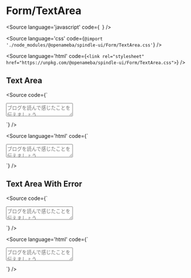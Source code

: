 
<Meta of={TextAreaStories} />

# Form/TextArea

<Source
  language='javascript'
  code={`
  `}
/>

<Source
  language='css'
  code={`@import './node_modules/@openameba/spindle-ui/Form/TextArea.css'`}
/>

<Source
  language='html'
  code={`<link rel="stylesheet" href="https://unpkg.com/@openameba/spindle-ui/Form/TextArea.css">`}
/>

## Text Area

<Story of={TextAreaStories.TextAreaStory} />

<Source
  code={`
<TextArea placeholder="ブログを読んで感じたことを伝えましょう" id="TextArea"></TextArea>
  `}
/>

<Source
  language='html'
  code={`
<textarea placeholder="ブログを読んで感じたことを伝えましょう" class="spui-TextArea" id="TextArea"></textarea>
  `}
/>

## Text Area With Error

<Story of={TextAreaStories.TextAreaWithError} />

<Source
  code={`
<TextArea placeholder="ブログを読んで感じたことを伝えましょう" hasError id="TextAreaWithError"></TextArea>
  `}
/>

<Source
  language='html'
  code={`
<textarea placeholder="ブログを読んで感じたことを伝えましょう" class="spui-TextArea is-error" id="TextAreaWithError"></textarea>
  `}
/>

